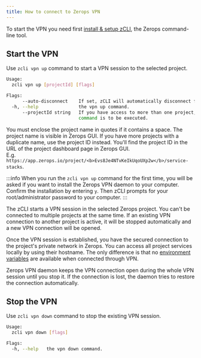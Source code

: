 ```yaml
---
title: How to connect to Zerops VPN
---
```


To start the VPN you need first [install & setup zCLI](/references/cli), the Zerops command-line tool.

## Start the VPN

Use `zcli vpn up` command to start a VPN session to the selected project.

```sh
Usage:
  zcli vpn up [projectId] [flags]

Flags:
      --auto-disconnect    If set, zCLI will automatically disconnect from the VPN if it is already connected.
  -h, --help               the vpn up command.
      --projectId string   If you have access to more than one project, you must specify the project ID for which the
                           command is to be executed.
```

You must enclose the project name in quotes if it contains a space. The project name is visible in Zerops GUI. If you have more projects with a duplicate name, use the project ID instead. You'll find the project ID in the URL of the project dashboard page in Zerops GUI. <br/>E.g. `https://app.zerops.io/project/<b>Evs8Je4NTvKeIkUqoUXp2w</b>/service-stacks`.

:::info
When you run the `zcli vpn up` command for the first time, you will be asked if you want to install the Zerops VPN daemon to your computer. Confirm the installation by entering `y`. Then zCLI prompts for your root/administrator password to your computer.
:::

The zCLI starts a VPN session in the selected Zerops project. You can't be connected to multiple projects at the same time. If an existing VPN connection to another project is active, it will be stopped automatically and a new VPN connection will be opened.

Once the VPN session is established, you have the secured connection to the project's private network in Zerops. You can access all project services locally by using their hostname. The only difference is that no [environment variables](/features/env-variables) are available when connected through VPN.

Zerops VPN daemon keeps the VPN connection open during the whole VPN session until you stop it. If the connection is lost, the daemon tries to restore the connection automatically.

## Stop the VPN

Use `zcli vpn down` command to stop the existing VPN session.

```sh
Usage:
  zcli vpn down [flags]

Flags:
  -h, --help   the vpn down command.
```
